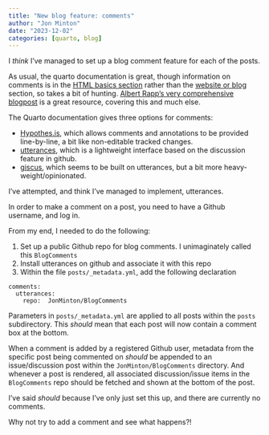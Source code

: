 ```yaml
---
title: "New blog feature: comments"
author: "Jon Minton"
date: "2023-12-02"
categories: [quarto, blog]
---
```


I *think* I've managed to set up a blog comment feature for each of the posts.

As usual, the quarto documentation is great, though information on comments is in the [HTML basics section](https://quarto.org/docs/output-formats/html-basics.html#commenting) rather than the [website or blog](https://quarto.org/docs/websites/) section, so takes a bit of hunting. [Albert Rapp's very comprehensive blogpost](https://albert-rapp.de/posts/13_quarto_blog_writing_guide/13_quarto_blog_writing_guide.html) is a great resource, covering this and much else.

The Quarto documentation gives three options for comments:

-   [Hypothes.is](https://web.hypothes.is/), which allows comments and annotations to be provided line-by-line, a bit like non-editable tracked changes.
-   [utterances](https://github.com/apps/utterances), which is a lightweight interface based on the discussion feature in github.
-   [giscus](https://giscus.app/), which seems to be built on utterances, but a bit more heavy-weight/opinionated.

I've attempted, and think I've managed to implement, utterances.

In order to make a comment on a post, you need to have a Github username, and log in.

From my end, I needed to do the following:

1.  Set up a public Github repo for blog comments. I unimaginately called this `BlogComments`
2.  Install utterances on github and associate it with this repo
3.  Within the file `posts/_metadata.yml`, add the following declaration

```
comments: 
  utterances: 
    repo:  JonMinton/BlogComments
```

Parameters in `posts/_metadata.yml` are applied to all posts within the `posts` subdirectory. This *should* mean that each post will now contain a comment box at the bottom.

When a comment is added by a registered Github user, metadata from the specific post being commented on *should* be appended to an issue/discussion post within the `JonMinton/BlogComments` directory. And whenever a post is rendered, all associated discussion/issue items in the `BlogComments` repo should be fetched and shown at the bottom of the post. 

I've said *should* because I've only just set this up, and there are currently no comments. 

Why not try to add a comment and see what happens?!

